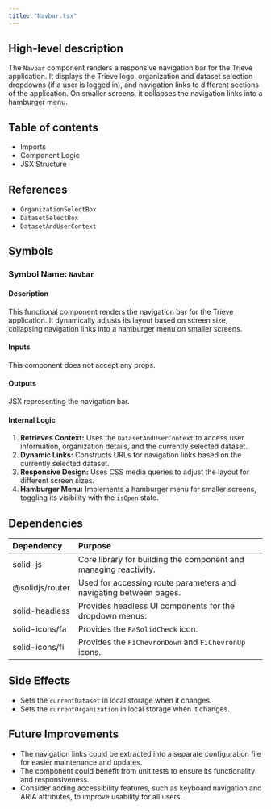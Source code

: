 ```yaml
---
title: "Navbar.tsx"
---
```


## High-level description
The `Navbar` component renders a responsive navigation bar for the Trieve application. It displays the Trieve logo, organization and dataset selection dropdowns (if a user is logged in), and navigation links to different sections of the application. On smaller screens, it collapses the navigation links into a hamburger menu.

## Table of contents
- Imports
- Component Logic
- JSX Structure

## References
- `OrganizationSelectBox`
- `DatasetSelectBox`
- `DatasetAndUserContext`

## Symbols
### Symbol Name: `Navbar`
#### Description
This functional component renders the navigation bar for the Trieve application. It dynamically adjusts its layout based on screen size, collapsing navigation links into a hamburger menu on smaller screens.

#### Inputs
This component does not accept any props.

#### Outputs
JSX representing the navigation bar.

#### Internal Logic
1. **Retrieves Context:** Uses the `DatasetAndUserContext` to access user information, organization details, and the currently selected dataset.
2. **Dynamic Links:** Constructs URLs for navigation links based on the currently selected dataset.
3. **Responsive Design:** Uses CSS media queries to adjust the layout for different screen sizes.
4. **Hamburger Menu:** Implements a hamburger menu for smaller screens, toggling its visibility with the `isOpen` state.

## Dependencies
| Dependency | Purpose |
|:-----------|:--------|
| solid-js | Core library for building the component and managing reactivity. |
| @solidjs/router | Used for accessing route parameters and navigating between pages. |
| solid-headless | Provides headless UI components for the dropdown menus. |
| solid-icons/fa | Provides the `FaSolidCheck` icon. |
| solid-icons/fi | Provides the `FiChevronDown` and `FiChevronUp` icons. |

## Side Effects
- Sets the `currentDataset` in local storage when it changes.
- Sets the `currentOrganization` in local storage when it changes.

## Future Improvements
- The navigation links could be extracted into a separate configuration file for easier maintenance and updates.
- The component could benefit from unit tests to ensure its functionality and responsiveness.
- Consider adding accessibility features, such as keyboard navigation and ARIA attributes, to improve usability for all users.
